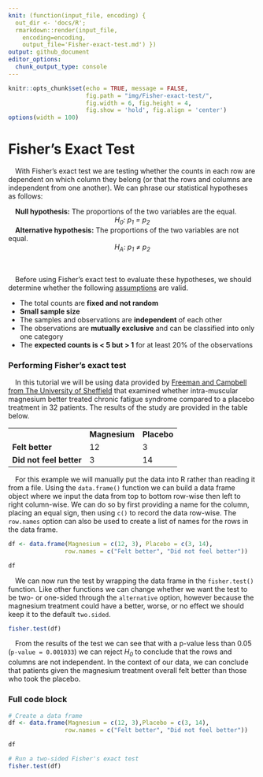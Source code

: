 ```yaml
---
knit: (function(input_file, encoding) {
  out_dir <- 'docs/R';
  rmarkdown::render(input_file,
    encoding=encoding,
    output_file='Fisher-exact-test.md') })
output: github_document
editor_options:
  chunk_output_type: console
---
```

  
```r
knitr::opts_chunk$set(echo = TRUE, message = FALSE,
                      fig.path = "img/Fisher-exact-test/",
                      fig.width = 6, fig.height = 4,
                      fig.show = 'hold', fig.align = 'center')
options(width = 100)
```

# Fisher's Exact Test

&emsp;With Fisher's exact test we are testing whether the counts in each row are dependent on which column they belong (or that the rows and columns are independent from one another).  We can phrase our statistical hypotheses as follows:

&emsp;**Null hypothesis:** The proportions of the two variables are the equal.
<center><i>H<sub>0</sub>: p<sub>1</sub> = p<sub>2</sub></i></center>

&emsp;<b>Alternative hypothesis:</b> The proportions of the two variables are not equal.
<center><i>H<sub>A</sub>: p<sub>1</sub> &ne; p<sub>2</sub></i></center>
<br>

&emsp;Before using Fisher's exact test to evaluate these hypotheses, we should determine whether the following [assumptions](https://online.stat.psu.edu/stat504/lesson/3/3.3) are valid.

- The total counts are **fixed and not random**
- **Small sample size**
- The samples and observations are **independent** of each other
- The observations are **mutually exclusive** and can be classified into only one category
- The **expected counts is < 5 but > 1** for at least 20% of the observations

### Performing Fisher's exact test

&emsp;In this tutorial we will be using data provided by [Freeman and Campbell from The University of Sheffield](https://www.sheffield.ac.uk/polopoly_fs/1.43998!/file/tutorial-9-fishers.pdf) that examined whether intra-muscular magnesium better treated chronic fatigue syndrome compared to a placebo treatment in 32 patients.  The results of the study are provided in the table below.

<div align="center">
<table>
  <tbody>
    <tr>
      <td></td>
      <td><b><center>Magnesium</b></center></td>
      <td><b><center>Placebo</b></center></td>
    </tr>
    <tr>
      <td><b>Felt better</b></td>
      <td>12</td>
      <td>3</td>
    </tr>
    <tr>
      <td><b>Did not feel better</b></td>
      <td>3</td>
      <td>14</td>
    </tr>
  </tbody>
</table>
</div>

&emsp;For this example we will manually put the data into R rather than reading it from a file.  Using the `data.frame()` function we can build a data frame object where we input the data from top to bottom row-wise then left to right column-wise.  We can do so by first providing a name for the column, placing an equal sign, then using `c()` to record the data row-wise.  The `row.names` option can also be used to create a list of names for the rows in the data frame.

```r
df <- data.frame(Magnesium = c(12, 3), Placebo = c(3, 14),
                row.names = c("Felt better", "Did not feel better"))

df
```

&emsp;We can now run the test by wrapping the data frame in the `fisher.test()` function.  Like other functions we can change whether we want the test to be two- or one-sided through the `alternative` option, however because the magnesium treatment could have a better, worse, or no effect we should keep it to the default `two.sided`.

```r
fisher.test(df)
```

&emsp;From the results of the test we can see that with a p-value less than 0.05 (`p-value = 0.001033`) we can reject <i>H<sub>0</i></sub> to conclude that the rows and columns are not independent.  In the context of our data, we can conclude that patients given the magnesium treatment overall felt better than those who took the placebo.

### Full code block

```r
# Create a data frame
df <- data.frame(Magnesium = c(12, 3),Placebo = c(3, 14),
                row.names = c("Felt better", "Did not feel better"))

df

# Run a two-sided Fisher's exact test
fisher.test(df)
```